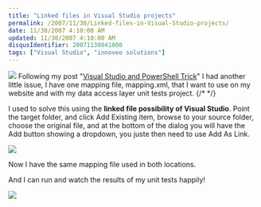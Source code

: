 ```yaml
---
title: "Linked files in Visual Studio projects"
permalink: /2007/11/30/Linked-files-in-Visual-Studio-projects/
date: 11/30/2007 4:10:00 AM
updated: 11/30/2007 4:10:00 AM
disqusIdentifier: 20071130041000
tags: ["Visual Studio", "innoveo solutions"]
---
```

<div> 

![](http://farm3.static.flickr.com/2222/2073605741_5a6f80845e_o.jpg) Following my post "[Visual Studio and PowerShell Trick](http://weblogs.asp.net/lkempe/archive/2007/11/29/visual-studio-and-powershell-trick.aspx)" I had another little issue, I have one mapping file, mapping.xml, that I want to use on my website and with my data access layer unit tests project.
{/* <!-- more --> */}

I used to solve this using the **linked file possibility of Visual Studio**. Point the target folder, and click Add Existing item, browse to your source folder, choose the original file, and at the bottom of the dialog you will have the Add button showing a dropdown, you juste then need to use Add As Link.

![](http://farm3.static.flickr.com/2291/2074403176_8a394271f1_o.jpg) 

Now I have the same mapping file used in both locations.
</div>  
 <div> 

And I can run and watch the results of my unit tests happily!

![](http://farm3.static.flickr.com/2376/2074407694_fb539878e6_o.jpg)
</div>
